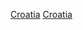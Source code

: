 {{Portal box|克羅埃西亞|體育運動}}
{{Year by category
|m = 2
|c = 0
|d = 1
|y = 2
|cat     = 克羅埃西亞體育
|sortkey = 體育
|parent  = 各年份克羅埃西亞體育
|subcat  = 2012年克羅埃西亞
}}
[[Category:2012年各國體育|Croatia]]
[[Category:2012年歐洲體育|Croatia]]